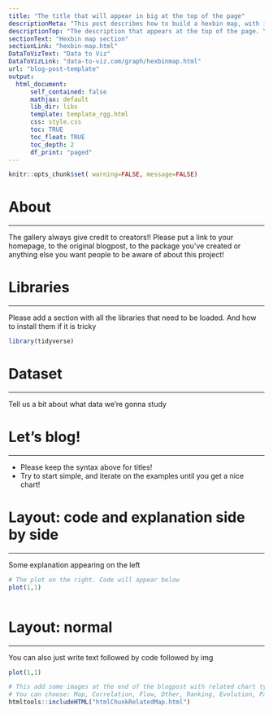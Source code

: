 ```yaml
---
title: "The title that will appear in big at the top of the page"
descriptionMeta: "This post describes how to build a hexbin map, with input data available at geojson format. It provides a ste-by-step explanation and reproducible code."
descriptionTop: "The description that appears at the top of the page. You can include some `markdown` here!"
sectionText: "Hexbin map section"
sectionLink: "hexbin-map.html"
DataToVizText: "Data to Viz"
DataToVizLink: "data-to-viz.com/graph/hexbinmap.html"
url: "blog-post-template"
output:
  html_document:
      self_contained: false    
      mathjax: default
      lib_dir: libs
      template: template_rgg.html
      css: style.css
      toc: TRUE
      toc_float: TRUE
      toc_depth: 2
      df_print: "paged"
---
```



```r
knitr::opts_chunk$set( warning=FALSE, message=FALSE)
```

<div class="container">


# About
***
The gallery always give credit to creators!! Please put a link to your homepage, to the original blogpost, to the package you've created or anything else you want people to be aware of about this project!


# Libraries
***

Please add a section with all the libraries that need to be loaded. And how to install them if it is tricky

```r
library(tidyverse)
```


# Dataset
***
Tell us a bit about what data we're gonna study

# Let's blog!
***
- Please keep the syntax above for titles!
- Try to start simple, and iterate on the examples until you get a nice chart!


# Layout: code and explanation side by side
***


<div class = "row">

<div class = "col-md-6  col-sm-12 align-self-center">

Some explanation appearing on the left

</div>


<div class = "col-md-6  col-sm-12">

```r
# The plot on the right. Code will appear below
plot(1,1)
```
</div>
</div>


```r
```














# Layout: normal
***
You can also just write text followed by code followed by img

```r
plot(1,1)
```















<!-- Close container -->
</div>




```r
# This add some images at the end of the blogpost with related chart types
# You can choose: Map, Correlation, Flow, Other, Ranking, Evolution, PartOfWhole, Distribution
htmltools::includeHTML("htmlChunkRelatedMap.html")
```
